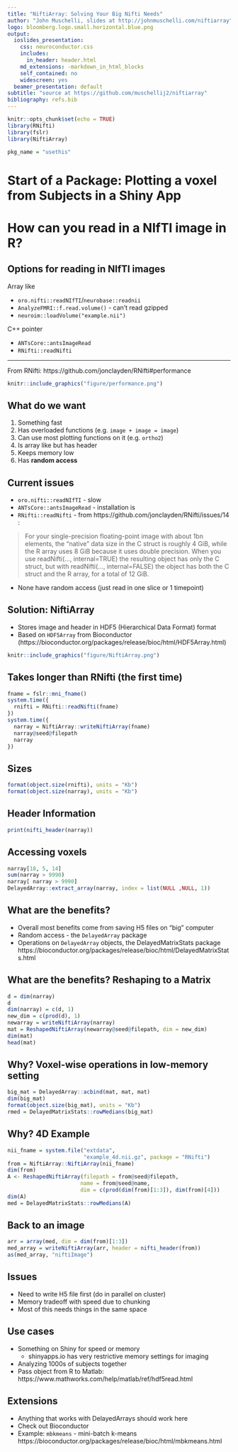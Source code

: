 ```yaml
---
title: "NiftiArray: Solving Your Big Nifti Needs"
author: "John Muschelli, slides at http://johnmuschelli.com/niftiarray"
logo: bloomberg.logo.small.horizontal.blue.png
output:
  ioslides_presentation:
    css: neuroconductor.css
    includes:
      in_header: header.html
    md_extensions: -markdown_in_html_blocks
    self_contained: no
    widescreen: yes
  beamer_presentation: default
subtitle: "source at https://github.com/muschellij2/niftiarray"
bibliography: refs.bib    
---
```


<style type="text/css">
article {
  font-size: 28pt;
}
</style>

```r
knitr::opts_chunk$set(echo = TRUE)
library(RNifti)
library(fslr)
library(NiftiArray)
```


```r
pkg_name = "usethis"
```

<!-- SMI 2019 product -->
# Start of a Package: \n Plotting a voxel from \n 800 Subjects in a Shiny App

# How can you read in a NIfTI image in R?

## Options for reading in NIfTI images

Array like

- `oro.nifti::readNIfTI`/`neurobase::readnii`
- `AnalyzeFMRI::f.read.volume()` - can't read gzipped
- `neuroim::loadVolume("example.nii")`

C++ pointer

- `ANTsCore::antsImageRead`
- `RNifti::readNifti` 

---

From RNifti: https://github.com/jonclayden/RNifti#performance

```r
knitr::include_graphics("figure/performance.png")
```

## What do we want

1. Something fast
2. Has overloaded functions (e.g. `image + image = image`)
3. Can use most plotting functions on it (e.g. `ortho2`)
4. Is array like but has header
5. Keeps memory low
5. Has **random access**

## Current issues

- `oro.nifti::readNIfTI` - slow
- `ANTsCore::antsImageRead` - installation is 
- `RNifti::readNifti` - from https://github.com/jonclayden/RNifti/issues/14 :

> For your single-precision floating-point image with about 1bn elements, the "native" data size in the C struct is roughly 4 GiB, while the R array uses 8 GiB because it uses double precision. When you use readNifti(..., internal=TRUE) the resulting object has only the C struct, but with readNifti(..., internal=FALSE) the object has both the C struct and the R array, for a total of 12 GiB. 

- None have random access (just read in one slice or 1 timepoint)

## Solution: NiftiArray

- Stores image and header in HDF5 (Hierarchical Data Format) format
- Based on `HDF5Array` from Bioconductor (https://bioconductor.org/packages/release/bioc/html/HDF5Array.html)

```r
knitr::include_graphics("figure/NiftiArray.png")
```


## Takes longer than RNifti (the first time)

```r
fname = fslr::mni_fname()
system.time({
  rnifti = RNifti::readNifti(fname)
})
system.time({
  narray = NiftiArray::writeNiftiArray(fname)
  narray@seed@filepath
  narray
})
```

## Sizes

```r
format(object.size(rnifti), units = "Kb")
format(object.size(narray), units = "Kb")
```

## Header Information

```r
print(nifti_header(narray))
```




## Accessing voxels

```r
narray[18, 5, 14]
sum(narray > 9990)
narray[ narray > 9990]
DelayedArray::extract_array(narray, index = list(NULL ,NULL, 1))
```

## What are the benefits?

- Overall most benefits come from saving H5 files on "big" computer
- Random access - the `DelayedArray` package
- Operations on `DelayedArray` objects, the DelayedMatrixStats package https://bioconductor.org/packages/release/bioc/html/DelayedMatrixStats.html

## What are the benefits? Reshaping to a Matrix

```r
d = dim(narray)
d
dim(narray) = c(d, 1)
new_dim = c(prod(d), 1)
newarray = writeNiftiArray(narray)
mat = ReshapedNiftiArray(newarray@seed@filepath, dim = new_dim)
dim(mat)
head(mat)
```


## Why? Voxel-wise operations in low-memory setting

```r
big_mat = DelayedArray::acbind(mat, mat, mat)
dim(big_mat)
format(object.size(big_mat), units = "Kb")
rmed = DelayedMatrixStats::rowMedians(big_mat)
```


## Why? 4D Example

```r
nii_fname = system.file("extdata",
                        "example_4d.nii.gz", package = "RNifti")
from = NiftiArray::NiftiArray(nii_fname)
dim(from)
A <- ReshapedNiftiArray(filepath = from@seed@filepath,
                       name = from@seed@name,
                       dim = c(prod(dim(from)[1:3]), dim(from)[4]))
dim(A)
med = DelayedMatrixStats::rowMedians(A)
```

## Back to an image

```r
arr = array(med, dim = dim(from)[1:3])
med_array = writeNiftiArray(arr, header = nifti_header(from))
as(med_array, "niftiImage")
```


## Issues

- Need to write H5 file first (do in parallel on cluster)
- Memory tradeoff with speed due to chunking
- Most of this needs things in the same space


## Use cases

- Something on Shiny for speed or memory
  - shinyapps.io has very restrictive memory settings for imaging
- Analyzing 1000s of subjects together
- Pass object from R to Matlab: https://www.mathworks.com/help/matlab/ref/hdf5read.html


## Extensions 

- Anything that works with DelayedArrays should work here
- Check out Bioconductor 
- Example: `mbkmeans` - mini-batch k-means https://bioconductor.org/packages/release/bioc/html/mbkmeans.html



